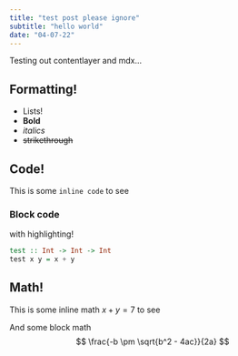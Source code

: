 ```yaml
---
title: "test post please ignore"
subtitle: "hello world"
date: "04-07-22"
---
```


Testing out contentlayer and mdx...

## Formatting!
* Lists!
* **Bold**
* _italics_
* ~~strikethrough~~

## Code!
This is some `inline code` to see

### Block code
with highlighting!
```haskell
test :: Int -> Int -> Int
test x y = x + y
```

## Math!
This is some inline math $x + y = 7$ to see

And some block math
$$
\frac{-b \pm \sqrt{b^2 - 4ac}}{2a}
$$
